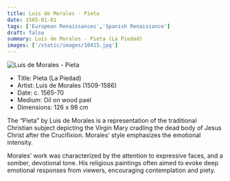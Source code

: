 ```yaml
---
title: Luis de Morales - Pieta
date: 1565-01-01
tags: ['European Renaissances','Spanish Renaissance']
draft: false
summary: Luis de Morales - Pieta (La Piedad)
images: ['/static/images/10415.jpg']
---
```


![Luis de Morales - Pieta](/static/images/10415.jpg)

* Title: Pieta (La Piedad)
* Artist: Luis de Morales (1509-1586)
* Date: c. 1565-70
* Medium: Oil on wood pael
* Dimensions: 126 x 98 cm

The “Pieta” by Luis de Morales is a representation of the traditional Christian subject depicting the Virgin Mary cradling the dead body of Jesus Christ after the Crucifixion. Morales’ style emphasizes the emotional intensity.

Morales’ work was characterized by the attention to expressive faces, and a somber, devotional tone. His religious paintings often aimed to evoke deep emotional responses from viewers, encouraging contemplation and piety.
